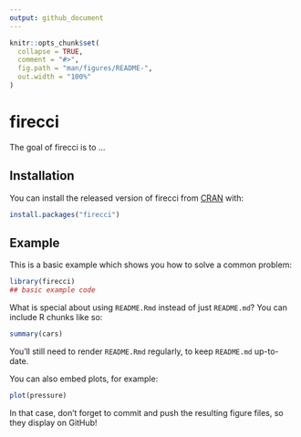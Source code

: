 ```yaml
---
output: github_document
---
```


<!-- README.md is generated from README.Rmd. Please edit that file -->

```r
knitr::opts_chunk$set(
  collapse = TRUE,
  comment = "#>",
  fig.path = "man/figures/README-",
  out.width = "100%"
)
```

# firecci

<!-- badges: start -->
<!-- badges: end -->

The goal of firecci is to ...

## Installation

You can install the released version of firecci from [CRAN](https://CRAN.R-project.org) with:

``` r
install.packages("firecci")
```

## Example

This is a basic example which shows you how to solve a common problem:

```r
library(firecci)
## basic example code
```

What is special about using `README.Rmd` instead of just `README.md`? You can include R chunks like so:

```r
summary(cars)
```

You'll still need to render `README.Rmd` regularly, to keep `README.md` up-to-date.

You can also embed plots, for example:

```r
plot(pressure)
```

In that case, don't forget to commit and push the resulting figure files, so they display on GitHub!
